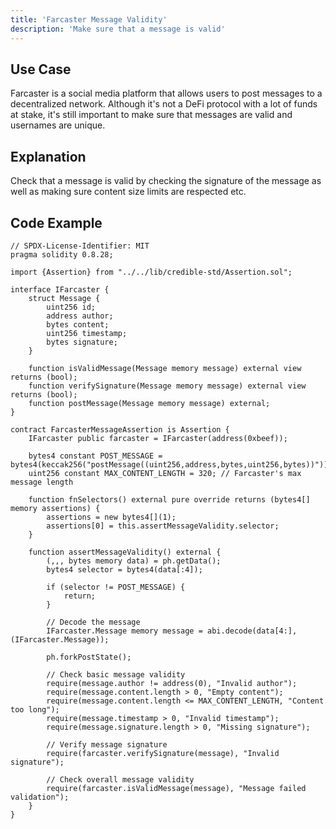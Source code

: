 ```yaml
---
title: 'Farcaster Message Validity'
description: 'Make sure that a message is valid'
---
```


## Use Case
Farcaster is a social media platform that allows users to post messages to a decentralized network.
Although it's not a DeFi protocol with a lot of funds at stake, it's still important to make sure that messages are valid and usernames are unique.

## Explanation
Check that a message is valid by checking the signature of the message as well as making sure content size limits are respected etc.

## Code Example

```solidity
// SPDX-License-Identifier: MIT
pragma solidity 0.8.28;

import {Assertion} from "../../lib/credible-std/Assertion.sol";

interface IFarcaster {
    struct Message {
        uint256 id;
        address author;
        bytes content;
        uint256 timestamp;
        bytes signature;
    }

    function isValidMessage(Message memory message) external view returns (bool);
    function verifySignature(Message memory message) external view returns (bool);
    function postMessage(Message memory message) external;
}

contract FarcasterMessageAssertion is Assertion {
    IFarcaster public farcaster = IFarcaster(address(0xbeef));

    bytes4 constant POST_MESSAGE = bytes4(keccak256("postMessage((uint256,address,bytes,uint256,bytes))"));
    uint256 constant MAX_CONTENT_LENGTH = 320; // Farcaster's max message length

    function fnSelectors() external pure override returns (bytes4[] memory assertions) {
        assertions = new bytes4[](1);
        assertions[0] = this.assertMessageValidity.selector;
    }

    function assertMessageValidity() external {
        (,,, bytes memory data) = ph.getData();
        bytes4 selector = bytes4(data[:4]);

        if (selector != POST_MESSAGE) {
            return;
        }

        // Decode the message
        IFarcaster.Message memory message = abi.decode(data[4:], (IFarcaster.Message));

        ph.forkPostState();

        // Check basic message validity
        require(message.author != address(0), "Invalid author");
        require(message.content.length > 0, "Empty content");
        require(message.content.length <= MAX_CONTENT_LENGTH, "Content too long");
        require(message.timestamp > 0, "Invalid timestamp");
        require(message.signature.length > 0, "Missing signature");

        // Verify message signature
        require(farcaster.verifySignature(message), "Invalid signature");

        // Check overall message validity
        require(farcaster.isValidMessage(message), "Message failed validation");
    }
}
```



